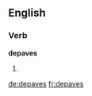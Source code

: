 
==English==

===Verb===
'''depaves'''

# {{third-person singular of|depave}}

[[de:depaves]]
[[fr:depaves]]